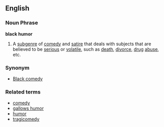 ==English==

===Noun Phrase===
'''black humor'''

#A [[subgenre]] of [[comedy]] and [[satire]] that deals with subjects that are believed to be [[serious]] or [[volatile]], such as [[death]], [[divorce]], [[drug]] [[abuse]], etc.  

===Synonym===
*[[Black comedy]]

===Related terms===
*[[comedy]]
*[[gallows humor]]
*[[humor]]
*[[tragicomedy]]